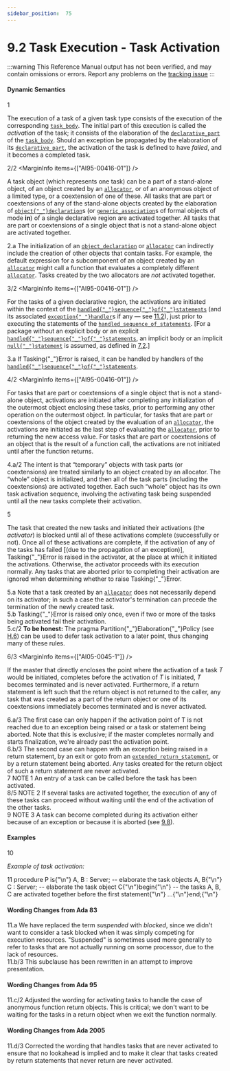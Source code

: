 ```yaml
---
sidebar_position:  75
---
```


# 9.2 Task Execution - Task Activation

:::warning
This Reference Manual output has not been verified,
and may contain omissions or errors.
Report any problems on the [tracking issue](https://github.com/ada-lang-io/ada-lang-io/issues/20)
:::



#### Dynamic Semantics

<MarginText>1</MarginText>
<p>The execution of a task of a given task type consists of the execution of the corresponding <code><a href="../AA-9/AA-9.1#S0248">task_body</a></code>. The initial part of this execution is called the <em>activation</em> of the task; it consists of the elaboration of the <code><a href="../AA-3/AA-3.11#S0086">declarative_part</a></code> of the <code><a href="../AA-9/AA-9.1#S0248">task_body</a></code>. Should an exception be propagated by the elaboration of its <code><a href="../AA-3/AA-3.11#S0086">declarative_part</a></code>, the activation of the task is defined to have <em>failed</em>, and it becomes a completed task.<br /></p>

<MarginText>2/2</MarginText>
<MarginInfo items={["AI95-00416-01"]} />
<p>A task object (which represents one task) can be a part of a stand-alone object, of an object created by an <code><a href="../AA-4/AA-4.8#S0164">allocator</a></code>, or of an anonymous object of a limited type, or a coextension of one of these. All tasks that are part or coextensions of any of the stand-alone objects created by the elaboration of <code><a href="../AA-3/AA-3.3#S0032">object{"_"}declaration</a></code>s (or <code><a href="../AA-12/AA-12.3#S0317">generic_association</a></code>s of formal objects of mode <strong>in</strong>) of a single declarative region are activated together. All tasks that are part or coextensions of a single object that is not a stand-alone object are activated together. <br /></p>

<AnnotatedOnly>
<MarginText>2.a</MarginText>
<Admonition type="aarm" aarm="discussion">
<strong></strong>The initialization of an <code><a href="../AA-3/AA-3.3#S0032">object_declaration</a></code> or <code><a href="../AA-4/AA-4.8#S0164">allocator</a></code> can indirectly include the creation of other objects that contain tasks. For example, the default expression for a subcomponent of an object created by an <code><a href="../AA-4/AA-4.8#S0164">allocator</a></code> might call a function that evaluates a completely different <code><a href="../AA-4/AA-4.8#S0164">allocator</a></code>. Tasks created by the two allocators are <em>not</em> activated together. <br />
</Admonition>
</AnnotatedOnly>

<MarginText>3/2</MarginText>
<MarginInfo items={["AI95-00416-01"]} />
<p>For the tasks of a given declarative region, the activations are initiated within the context of the <code><a href="../AA-11/AA-11.2#S0304">handled{"_"}sequence{"_"}of{"_"}statements</a></code> (and its associated <code><a href="../AA-11/AA-11.2#S0305">exception{"_"}handler</a></code>s if any &mdash; see <a href="../AA-11/AA-11.2">11.2</a>), just prior to executing the statements of the <code><a href="../AA-11/AA-11.2#S0304">handled_sequence_of_statements</a></code>. [For a package without an explicit body or an explicit <code><a href="../AA-11/AA-11.2#S0304">handled{"_"}sequence{"_"}of{"_"}statements</a></code>, an implicit body or an implicit <code><a href="../AA-5/AA-5.1#S0170">null{"_"}statement</a></code> is assumed, as defined in <a href="../AA-7/AA-7.2">7.2</a>.] <br /></p>

<AnnotatedOnly>
<MarginText>3.a</MarginText>
<Admonition type="aarm" aarm="ramification">
<strong></strong>If Tasking{"_"}Error is raised, it can be handled by handlers of the <code><a href="../AA-11/AA-11.2#S0304">handled{"_"}sequence{"_"}of{"_"}statements</a></code>. <br />
</Admonition>
</AnnotatedOnly>

<MarginText>4/2</MarginText>
<MarginInfo items={["AI95-00416-01"]} />
<p>For tasks that are part or coextensions of a single object that is not a stand-alone object, activations are initiated after completing any initialization of the outermost object enclosing these tasks, prior to performing any other operation on the outermost object. In particular, for tasks that are part or coextensions of the object created by the evaluation of an <code><a href="../AA-4/AA-4.8#S0164">allocator</a></code>, the activations are initiated as the last step of evaluating the <code><a href="../AA-4/AA-4.8#S0164">allocator</a></code>, prior to returning the new access value. For tasks that are part or coextensions of an object that is the result of a function call, the activations are not initiated until after the function returns.<br /></p>

<AnnotatedOnly>
<MarginText>4.a/2</MarginText>
<MarginInfo items={["AI95-00416-01"]} />
<Admonition type="aarm" aarm="discussion">
<strong></strong>The intent is that &ldquo;temporary&rdquo; objects with task parts (or coextensions) are treated similarly to an object created by an allocator. The &ldquo;whole&rdquo; object is initialized, and then all of the task parts (including the coextensions) are activated together. Each such &ldquo;whole&rdquo; object has its own task activation sequence, involving the activating task being suspended until all the new tasks complete their activation. <br />
</Admonition>
</AnnotatedOnly>

<MarginText>5</MarginText>
<p>The task that created the new tasks and initiated their activations (the <em>activator</em>) is blocked until all of these activations complete (successfully or not). Once all of these activations are complete, if the activation of any of the tasks has failed [(due to the propagation of an exception)], Tasking{"_"}Error is raised in the activator, at the place at which it initiated the activations. Otherwise, the activator proceeds with its execution normally. Any tasks that are aborted prior to completing their activation are ignored when determining whether to raise Tasking{"_"}Error. <br /></p>

<AnnotatedOnly>
<MarginText>5.a</MarginText>
<Admonition type="aarm" aarm="ramification">
<strong></strong>Note that a task created by an <code><a href="../AA-4/AA-4.8#S0164">allocator</a></code> does not necessarily depend on its activator; in such a case the activator's termination can precede the termination of the newly created task. <br />
</Admonition>
</AnnotatedOnly>

<AnnotatedOnly>
<MarginText>5.b</MarginText>
<Admonition type="aarm" aarm="discussion">
<strong></strong>Tasking{"_"}Error is raised only once, even if two or more of the tasks being activated fail their activation. <br />
</Admonition>
</AnnotatedOnly>

<AnnotatedOnly>
<MarginText>5.c/2</MarginText>
<MarginInfo items={["AI95-00265-01"]} />
<Admonition type="aarm" aarm="note">
<strong>To be honest: </strong>The pragma Partition{"_"}Elaboration{"_"}Policy (see <a href="../AA-H/AA-H.6">H.6</a>) can be used to defer task activation to a later point, thus changing many of these rules. <br />
</Admonition>
</AnnotatedOnly>

<MarginText>6/3</MarginText>
<MarginInfo items={["AI05-0045-1"]} />
<p>If the master that directly encloses the point where the activation of a task <em>T</em> would be initiated, completes before the activation of <em>T</em> is initiated, <em>T</em> becomes terminated and is never activated. Furthermore, if a return statement is left such that the return object is not returned to the caller, any task that was created as a part of the return object or one of its coextensions immediately becomes terminated and is never activated. <br /></p>

<AnnotatedOnly>
<MarginText>6.a/3</MarginText>
<MarginInfo items={["AI05-0045-1"]} />
<Admonition type="aarm" aarm="ramification">
<strong></strong>The first case can only happen if the activation point of T is not reached due to an exception being raised or a task or statement being aborted. Note that this is exclusive; if the master completes normally and starts finalization, we're already past the activation point.<br />
</Admonition>
</AnnotatedOnly>

<AnnotatedOnly>
<MarginText>6.b/3</MarginText>
<MarginInfo items={["AI05-0045-1"]} />
<Admonition type="aarm" aarm="note">
The second case can happen with an exception being raised in a return statement, by an exit or goto from an <code><a href="../AA-6/AA-6.5#S0225">extended_return_statement</a></code>, or by a return statement being aborted. Any tasks created for the return object of such a return statement are never activated. <br />
</Admonition>
</AnnotatedOnly>

<AnnotatedOnly>
<MarginText>7</MarginText>
<Admonition type="aarm" aarm="note">
NOTE 1   An entry of a task can be called before the task has been activated.<br />
</Admonition>
</AnnotatedOnly>

<AnnotatedOnly>
<MarginText>8/5</MarginText>
<MarginInfo items={["AI12-0442-1"]} />
<Admonition type="aarm" aarm="note">
NOTE 2   If several tasks are activated together, the execution of any of these tasks can proceed without waiting until the end of the activation of the other tasks.<br />
</Admonition>
</AnnotatedOnly>

<AnnotatedOnly>
<MarginText>9</MarginText>
<Admonition type="aarm" aarm="note">
NOTE 3   A task can become completed during its activation either because of an exception or because it is aborted (see <a href="../AA-9/AA-9.8">9.8</a>).<br />
</Admonition>
</AnnotatedOnly>


#### Examples

<MarginText>10</MarginText>
<p><em>Example of task activation:</em> <br /></p>

<MarginText>11</MarginText>
<CodeBlock language="ada">
procedure P is{"\n"}   A, B : Server;    --  elaborate the task objects A, B{"\n"}   C    : Server;    --  elaborate the task object C{"\n"}begin{"\n"}   --  the tasks A, B, C are activated together before the first statement{"\n"}   ...{"\n"}end;{"\n"}

</CodeBlock>
<AnnotatedOnly>

#### Wording Changes from Ada 83

</AnnotatedOnly>
<AnnotatedOnly>
<MarginText>11.a</MarginText>
<Admonition type="aarm" aarm="note">
We have replaced the term <em>suspended</em> with <em>blocked</em>, since we didn't want to consider a task blocked when it was simply competing for execution resources. "Suspended" is sometimes used more generally to refer to tasks that are not actually running on some processor, due to the lack of resources.<br />
</Admonition>
</AnnotatedOnly>

<AnnotatedOnly>
<MarginText>11.b/3</MarginText>
<MarginInfo items={["AI05-0299-1"]} />
<Admonition type="aarm" aarm="note">
This subclause has been rewritten in an attempt to improve presentation. <br />
</Admonition>
</AnnotatedOnly>

<AnnotatedOnly>

#### Wording Changes from Ada 95

</AnnotatedOnly>
<AnnotatedOnly>
<MarginText>11.c/2</MarginText>
<MarginInfo items={["AI95-00416-01"]} />
<Admonition type="aarm" aarm="note">
Adjusted the wording for activating tasks to handle the case of anonymous function return objects. This is critical; we don't want to be waiting for the tasks in a return object when we exit the function normally. <br />
</Admonition>
</AnnotatedOnly>

<AnnotatedOnly>

#### Wording Changes from Ada 2005

</AnnotatedOnly>
<AnnotatedOnly>
<MarginText>11.d/3</MarginText>
<MarginInfo items={["AI05-0045-1"]} />
<Admonition type="aarm" aarm="correction">
<strong></strong> Corrected the wording that handles tasks that are never activated to ensure that no lookahead is implied and to make it clear that tasks created by return statements that never return are never activated. <br />
</Admonition>
</AnnotatedOnly>

